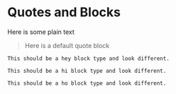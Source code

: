 # Quotes and Blocks

Here is some plain text


> Here is a default quote block


```block

This should be a hey block type and look different. 

```

```block

This should be a hi block type and look different. 

```


```block2

This should be a ho block type and look different. 

```